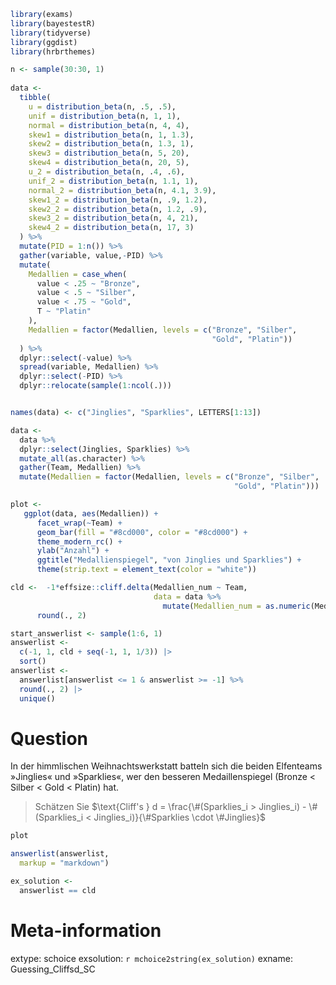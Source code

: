 ```r
library(exams)
library(bayestestR)
library(tidyverse)
library(ggdist)
library(hrbrthemes)

n <- sample(30:30, 1)
      
data <-
  tibble(
    u = distribution_beta(n, .5, .5),
    unif = distribution_beta(n, 1, 1),
    normal = distribution_beta(n, 4, 4),
    skew1 = distribution_beta(n, 1, 1.3),
    skew2 = distribution_beta(n, 1.3, 1),
    skew3 = distribution_beta(n, 5, 20),
    skew4 = distribution_beta(n, 20, 5),
    u_2 = distribution_beta(n, .4, .6),
    unif_2 = distribution_beta(n, 1.1, 1),
    normal_2 = distribution_beta(n, 4.1, 3.9),
    skew1_2 = distribution_beta(n, .9, 1.2),
    skew2_2 = distribution_beta(n, 1.2, .9),
    skew3_2 = distribution_beta(n, 4, 21),
    skew4_2 = distribution_beta(n, 17, 3)
  ) %>%
  mutate(PID = 1:n()) %>%
  gather(variable, value,-PID) %>%
  mutate(
    Medallien = case_when(
      value < .25 ~ "Bronze",
      value < .5 ~ "Silber",
      value < .75 ~ "Gold",
      T ~ "Platin"
    ),
    Medallien = factor(Medallien, levels = c("Bronze", "Silber",
                                             "Gold", "Platin"))
  ) %>%
  dplyr::select(-value) %>%
  spread(variable, Medallien) %>%
  dplyr::select(-PID) %>%
  dplyr::relocate(sample(1:ncol(.)))


names(data) <- c("Jinglies", "Sparklies", LETTERS[1:13])

data <-
  data %>%
  dplyr::select(Jinglies, Sparklies) %>%
  mutate_all(as.character) %>%
  gather(Team, Medallien) %>%
  mutate(Medallien = factor(Medallien, levels = c("Bronze", "Silber",
                                                  "Gold", "Platin")))

plot <- 
   ggplot(data, aes(Medallien)) + 
      facet_wrap(~Team) +
      geom_bar(fill = "#8cd000", color = "#8cd000") +
      theme_modern_rc() +
      ylab("Anzahl") +
      ggtitle("Medallienspiegel", "von Jinglies und Sparklies") +
      theme(strip.text = element_text(color = "white"))

cld <-  -1*effsize::cliff.delta(Medallien_num ~ Team, 
                                data = data %>% 
                                  mutate(Medallien_num = as.numeric(Medallien)))$estimate %>% 
      round(., 2)

start_answerlist <- sample(1:6, 1)
answerlist <- 
  c(-1, 1, cld + seq(-1, 1, 1/3)) |> 
  sort() 
answerlist <- 
  answerlist[answerlist <= 1 & answerlist >= -1] %>%
  round(., 2) |> 
  unique()
```

Question
========
In der himmlischen Weihnachtswerkstatt batteln sich die beiden Elfenteams »Jinglies« und »Sparklies«, wer den besseren Medaillenspiegel (Bronze < Silber < Gold < Platin) hat. 

>  Schätzen Sie  $\text{Cliff's } d = \frac{\#(Sparklies_i > Jinglies_i) - \#(Sparklies_i < Jinglies_i)}{\#Sparklies \cdot \#Jinglies}$

```r
plot
```


```r
answerlist(answerlist,
  markup = "markdown")
```

```r
ex_solution <- 
  answerlist == cld
```



Meta-information
================
extype: schoice
exsolution: `r mchoice2string(ex_solution)`
exname: Guessing_Cliffsd_SC